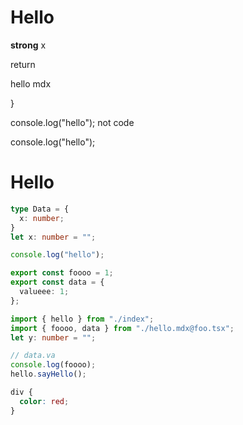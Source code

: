 # Hello

**strong** x

  return <div>
    hello mdx
  </div>
}

console.log("hello"); not code

console.log("hello");

# Hello

```ts:foo.ts
type Data = {
  x: number;
}
let x: number = "";

console.log("hello");

export const foooo = 1;
export const data = {
  valueee: 1;
};
```

```ts:xxx.ts
import { hello } from "./index";
import { foooo, data } from "./hello.mdx@foo.tsx";
let y: number = "";

// data.va
console.log(foooo);
hello.sayHello();

```

```css
div {
  color: red;
}
```
